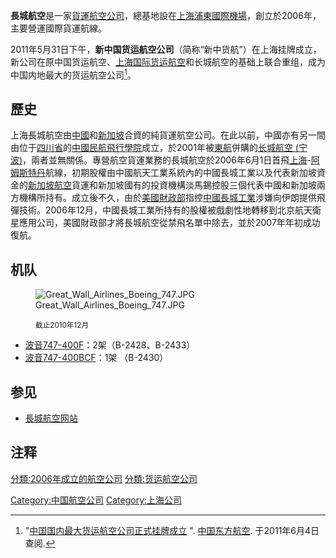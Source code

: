 {{Infobox_Airline |
airline= 長城航空 <br> Great Wall Airlines|
logo=|
logo_size=100px|
fleet_size=3|
destinations=|
IATA=IJ|
ICAO=GWL|
callsign=GREAT WALL|
parent=|
founded=2006年|
headquarters={{CHN}} [[上海|上海]]|
key_people=|
hubs={{CHN}} [[上海浦东国际机场|上海浦东国际机场]]|
focus_cities|
frequent_flyer=|
lounge=|
alliance=|
website=|
}}

'''長城航空'''是一家[[貨運航空公司|貨運航空公司]]，總基地設在[[上海|上海]][[浦東國際機場|浦東國際機場]]，創立於2006年，主要營運國際貨運航線。

2011年5月31日下午，'''新中国货运航空公司'''（简称“新中货航”）在上海挂牌成立，新公司在原中国货运航空、[[上海国际货运航空|上海国际货运航空]]和长城航空的基础上联合重组，成为中国内地最大的货运航空公司<ref>"[http://www.ceair.com/mu/main/gydh/xwgg/201106/t20110602_24131.html 中国国内最大货运航空公司正式挂牌成立] {{webarchive|url=https://web.archive.org/web/20110603225241/http://www.ceair.com/mu/main/gydh/xwgg/201106/t20110602_24131.html |date=2011-06-03 }}". [[中国东方航空|中国东方航空]]. 于2011年6月4日查阅.</ref>。

==歷史==
上海長城航空由[[中國|中國]]和[[新加坡|新加坡]]合資的純貨運航空公司。在此以前，中國亦有另一間由位于[[四川省|四川省]]的[[中國民航飛行學院|中國民航飛行學院]]成立，於2001年被[[東航|東航]]併購的[[长城航空_(宁波)|长城航空 (宁波)]]，兩者並無關係。專營航空貨運業務的長城航空於2006年6月1日首飛[[上海|上海]]-[[阿姆斯特丹|阿姆斯特丹]]航線，初期股權由中國航天工業系統內的中國長城工業以及代表新加坡資金的[[新加坡航空|新加坡航空]]貨運和新加坡國有的投資機構淡馬錫控股三個代表中國和新加坡兩方機構所持有。成立後不久，由於[[美國財政部|美國財政部]]指控[[中國長城工業|中國長城工業]]涉嫌向伊朗提供飛彈技術。2006年12月，中國長城工業所持有的股權被戲劇性地轉移到北京航天衛星應用公司，美國財政部才將長城航空從禁飛名單中除去，並於2007年年初成功復航。

==机队==
[[File:Great_Wall_Airlines_Boeing_747.JPG|thumb]]
:<span style="font-size:smaller;">截止2010年12月</span>
*[[波音747|波音747-400F]]：2架（B-2428、B-2433）
*[[波音747|波音747-400BCF]]：1架 （B-2430）

==参见==
*[https://web.archive.org/web/20111030085651/http://www.gwairlines.com/  長城航空网站]

==注释==
{{reflist}}


{{航空列表集}}
{{中国航空公司}}

[[Category:中国航空公司|Category:中国航空公司]]
[[分類:2006年成立的航空公司|分類:2006年成立的航空公司]]
[[分類:货运航空公司|分類:货运航空公司]]
[[Category:上海公司|Category:上海公司]]